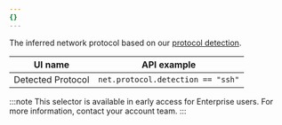 ```yaml
---
{}
---
```


The inferred network protocol based on our [protocol detection](/cloudflare-one/policies/gateway/network-policies/protocol-detection/).

| UI name           | API example                       |
| ----------------- | --------------------------------- |
| Detected Protocol | `net.protocol.detection == "ssh"` |

:::note
This selector is available in early access for Enterprise users. For more information, contact your account team.
:::
